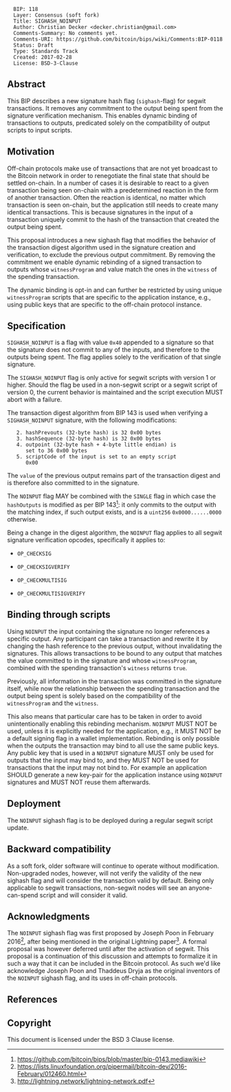 <pre>
  BIP: 118
  Layer: Consensus (soft fork)
  Title: SIGHASH_NOINPUT
  Author: Christian Decker <decker.christian@gmail.com>
  Comments-Summary: No comments yet.
  Comments-URI: https://github.com/bitcoin/bips/wiki/Comments:BIP-0118
  Status: Draft
  Type: Standards Track
  Created: 2017-02-28
  License: BSD-3-Clause
</pre>

== Abstract ==
This BIP describes a new signature hash flag (<tt>sighash</tt>-flag) for
segwit transactions. It removes any commitment to the output being
spent from the signature verification mechanism. This enables dynamic
binding of transactions to outputs, predicated solely on the
compatibility of output scripts to input scripts.

== Motivation ==
Off-chain protocols make use of transactions that are not yet
broadcast to the Bitcoin network in order to renegotiate the final
state that should be settled on-chain.
In a number of cases it is desirable to react to a given transaction
being seen on-chain with a predetermined reaction in the form of
another transaction.
Often the reaction is identical, no matter which transaction is seen
on-chain, but the application still needs to create many identical
transactions.
This is because signatures in the input of a transaction uniquely
commit to the hash of the transaction that created the output being
spent.

This proposal introduces a new sighash flag that modifies the behavior
of the transaction digest algorithm used in the signature creation and
verification, to exclude the previous output commitment.
By removing the commitment we enable dynamic rebinding of a signed
transaction to outputs whose <tt>witnessProgram</tt> and value match the ones
in the <tt>witness</tt> of the spending transaction.

The dynamic binding is opt-in and can further be restricted by using
unique <tt>witnessProgram</tt> scripts that are specific to the application
instance, e.g., using public keys that are specific to the off-chain
protocol instance.

== Specification ==
<tt>SIGHASH_NOINPUT</tt> is a flag with value <tt>0x40</tt> appended to a signature
so that the signature does not commit to any of the inputs, and
therefore to the outputs being spent. The flag applies solely to the
verification of that single signature.

The <tt>SIGHASH_NOINPUT</tt> flag is only active for segwit scripts with
version 1 or higher. Should the flag be used in a non-segwit script or
a segwit script of version 0, the current behavior is maintained and
the script execution MUST abort with a failure.

The transaction digest algorithm from BIP 143 is used when verifying a
<tt>SIGHASH_NOINPUT</tt> signature, with the following modifications:

    2. hashPrevouts (32-byte hash) is 32 0x00 bytes
    3. hashSequence (32-byte hash) is 32 0x00 bytes
    4. outpoint (32-byte hash + 4-byte little endian) is
       set to 36 0x00 bytes
    5. scriptCode of the input is set to an empty script
       0x00

The <tt>value</tt> of the previous output remains part of the transaction
digest and is therefore also committed to in the signature.

The <tt>NOINPUT</tt> flag MAY be combined with the <tt>SINGLE</tt> flag in which
case the <tt>hashOutputs</tt> is modified as per BIP
143<ref>https://github.com/bitcoin/bips/blob/master/bip-0143.mediawiki</ref>: it
only commits to the output with the matching index, if such output exists, and
is a <tt>uint256</tt> <tt>0x0000......0000</tt> otherwise.

Being a change in the digest algorithm, the <tt>NOINPUT</tt> flag applies to
all segwit signature verification opcodes, specifically it applies to:

* <tt>OP_CHECKSIG</tt>

* <tt>OP_CHECKSIGVERIFY</tt>

* <tt>OP_CHECKMULTISIG</tt>

* <tt>OP_CHECKMULTISIGVERIFY</tt>

== Binding through scripts ==
Using <tt>NOINPUT</tt> the input containing the signature no longer
references a specific output.
Any participant can take a transaction and rewrite it by changing the
hash reference to the previous output, without invalidating the
signatures.
This allows transactions to be bound to any output that matches the
value committed to in the signature and whose <tt>witnessProgram</tt>,
combined with the spending transaction's <tt>witness</tt> returns <tt>true</tt>.

Previously, all information in the transaction was committed in the
signature itself, while now the relationship between the spending
transaction and the output being spent is solely based on the
compatibility of the <tt>witnessProgram</tt> and the <tt>witness</tt>.

This also means that particular care has to be taken in order to avoid
unintentionally enabling this rebinding mechanism. <tt>NOINPUT</tt> MUST NOT
be used, unless it is explicitly needed for the application, e.g., it
MUST NOT be a default signing flag in a wallet
implementation. Rebinding is only possible when the outputs the
transaction may bind to all use the same public keys. Any public key
that is used in a <tt>NOINPUT</tt> signature MUST only be used for outputs
that the input may bind to, and they MUST NOT be used for transactions
that the input may not bind to. For example an application SHOULD
generate a new key-pair for the application instance using <tt>NOINPUT</tt>
signatures and MUST NOT reuse them afterwards.

== Deployment ==
The <tt>NOINPUT</tt> sighash flag is to be deployed during a regular segwit
script update.

== Backward compatibility ==
As a soft fork, older software will continue to operate without
modification. Non-upgraded nodes, however, will not verify the
validity of the new sighash flag and will consider the transaction
valid by default. Being only applicable to segwit transactions,
non-segwit nodes will see an anyone-can-spend script and will consider
it valid.

== Acknowledgments ==

The <tt>NOINPUT</tt> sighash flag was first proposed by Joseph Poon in
February 2016<ref>https://lists.linuxfoundation.org/pipermail/bitcoin-dev/2016-February/012460.html</ref>, after being mentioned in the original
Lightning paper<ref>http://lightning.network/lightning-network.pdf</ref>. A formal proposal was however
deferred until after the activation of segwit. This proposal is a
continuation of this discussion and attempts to formalize it in such a
way that it can be included in the Bitcoin protocol. As such we'd like
acknowledge Joseph Poon and Thaddeus Dryja as the original inventors
of the <tt>NOINPUT</tt> sighash flag, and its uses in off-chain protocols.

== References ==

<references/>

== Copyright ==

This document is licensed under the BSD 3 Clause license.

